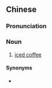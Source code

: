 ==Chinese==
{{zh-forms|type=12}}

===Pronunciation===
{{zh-pron
|m=bīngkāfēi
|c=bing1 gaa3 fe1
|cat=n
}}

===Noun===
{{zh-noun}}

# [[iced coffee]]

====Synonyms====
* {{qualifier|Cantonese}} {{zh-l|凍咖啡}}

{{zh-cat|Coffee}}